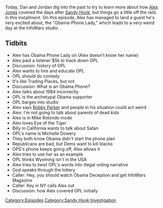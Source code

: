 {{DEFAULTSORT:
    #_EPISODE_0292:January 14, 2013
}}{{Episode
    | title           = January 14, 2013
    | caption         = Listen to this episode on [https://knowledgefight.libsyn.com/knowledge-fight-january-14-2013 Libsyn] [https://open.spotify.com/episode/62hZKjtpFQiE0mynO8d3pd Spotify], Read the [[Transcript/292: January 14, 2013|Unofficial Transcript]]
    | episodeNumber   = 292
    | length          = 01:29:31
    | airDate         = May 3, 2019
    | coverageDate    = January 14, 2013
    | episodeType     = [[:Category:Sandy Hook Investigation|Sandy Hook Investigation]]
    | appearance      = [[Obama Phone Lady]], [[Robby Parker]], [[Michelle Dowery]]
    | oocDrop         = That's what feminism is
    | previousEpisode = [[291: Feline Contessas And Canine Capitalists]]
    | nextEpisode     = [[293: May 2-3, 2019]]
}}

{{Stub}}

Today, Dan and Jordan dig into the past to try to learn more about how [[Alex Jones]] covered the days after [[The Sandy Hook Elementary Massacre|Sandy Hook]], but things go a little off the rails in this installment. On this episode, Alex has managed to land a guest he's very excited about, the "Obama-Phone Lady," which leads to a very weird day at the InfoWars studio.

==Tidbits==

*Alex has Obama Phone Lady on (Alex doesn't know her name)
*Alex paid a listener $5k to track down OPL
*Discussion: history of OPL
*Alex wants to hire and educate OPL
*OPL should do comedy
*It's like Trading Places, but not
*Discussion: What is an Obama Phone?
*Alex talks about 1984 incorrectly
*OPL is the archetypal Obama supporter
*OPL barges into studio
*Alex says [[Sandy Hook Family Members|Robby Parker]] and people in his situation could act weird
*Alex: I'm not going to talk about parents of dead kids
*Alex is in Mike Rotondo mode
*Alex loves Eye of the Tiger
*Billy in California wants to talk about Satan
*OPL's name is Michelle Dowery
*They both know Obama didn't start the phone plan
*Republicans are bad, but Dems want to kill blacks
*OPS's phone keeps going off, Alex allows it
*Alex tries to use her as an example
*OPL thinks Wyoming isn't in the USA
*Alex tries to twist OPL's words into illegal voting narrative
*God speaks through the lottery
*Caller: Hey, you should watch Obama Deception and get InfoWars Magazine
*Caller: Key in NY calls Alex out
*Discussion: how Alex covered OPL initially

[[Category:Episodes]]
[[Category:Sandy Hook Investigation]]
